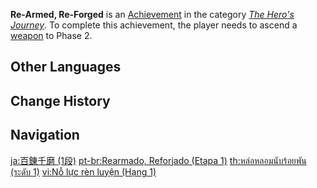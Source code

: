 {{Achievement Infobox
|title        = Re-Armed, Re-Forged
|id           = 80017
|order id     = 0017
|category     = The Hero's Journey
|description  = Ascend a [[weapon]] to Phase 2.
|requirements = 
|primogems    = 5
|tracking     = Tracks how many weapons were ascended.
|topic        = Ascension
|set          = Re-Armed, Re-Forged
|tier         = 1
|tiers_total  = 3
}}
'''Re-Armed, Re-Forged''' is an [[Achievement]] in the category ''[[The Hero's Journey]]''. To complete this achievement, the player needs to ascend a [[weapon]] to Phase 2.
<!--
==Trivia==

==Video Guides==
{{EVT
|video1   = 
|caption1 = 
}}
-->
==Other Languages==
{{Transclude|Re-Armed, Re-Forged|Other Languages}}

==Change History==
{{Change History|1.0}}
<!--
==References==
{{Reflist}}
-->
==Navigation==
{{Achievement Navbox}}

[[ja:百錬千磨 (1段)]]
[[pt-br:Rearmado, Reforjado (Etapa 1)]]
[[th:หล่อหลอมนับร้อยพัน (ระดับ 1)]]
[[vi:Nỗ lực rèn luyện (Hạng 1)]]